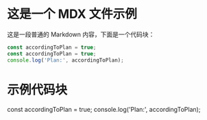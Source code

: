 <script setup>
   
</script>
# 这是一个 MDX 文件示例

这是一段普通的 Markdown 内容，下面是一个代码块：
```javascript
const accordingToPlan = true;
const accordingToPlan = true;
console.log('Plan:', accordingToPlan);
```
 

 
# 示例代码块
 
<CodeBlock language="javascript" highlightLines="2,4-5">
  const accordingToPlan = true;
  console.log('Plan:', accordingToPlan);
</CodeBlock>
 